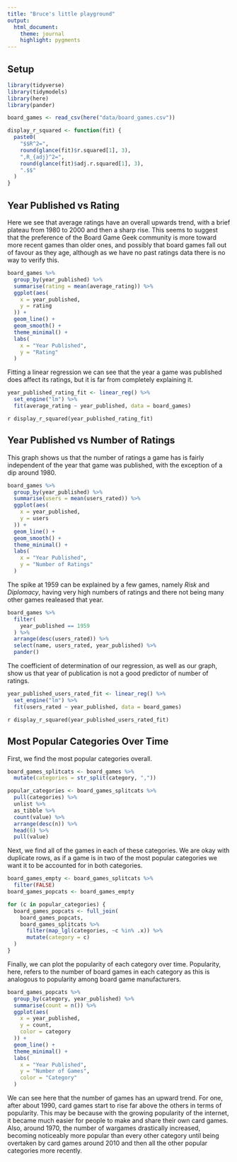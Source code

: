```yaml
---
title: "Bruce's little playground"
output:
  html_document:
    theme: journal
    highlight: pygments
---
```


## Setup

```r
library(tidyverse)
library(tidymodels)
library(here)
library(pander)
```

```r
board_games <- read_csv(here("data/board_games.csv"))
```

```r
display_r_squared <- function(fit) {
  paste0(
    "$$R^2=",
    round(glance(fit)$r.squared[1], 3),
    ",R_{adj}^2=",
    round(glance(fit)$adj.r.squared[1], 3),
    ".$$"
  )
}
```

## Year Published vs Rating

Here we see that average ratings have an overall upwards trend,
with a brief plateau from 1980 to 2000 and then a sharp rise.
This seems to suggest that the preference of the Board Game Geek community
is more toward more recent games than older ones,
and possibly that board games fall out of favour as they age,
although as we have no past ratings data there is no way to verify this.

```r
board_games %>%
  group_by(year_published) %>%
  summarise(rating = mean(average_rating)) %>%
  ggplot(aes(
    x = year_published,
    y = rating
  )) +
  geom_line() +
  geom_smooth() +
  theme_minimal() +
  labs(
    x = "Year Published",
    y = "Rating"
  )
```

Fitting a linear regression we can see that
the year a game was published does affect its ratings,
but it is far from completely explaining it.

```r
year_published_rating_fit <- linear_reg() %>%
  set_engine("lm") %>%
  fit(average_rating ~ year_published, data = board_games)
```

`r display_r_squared(year_published_rating_fit)`

## Year Published vs Number of Ratings

This graph shows us that the number of ratings a game has
is fairly independent of the year that game was published,
with the exception of a dip around 1980.

```r
board_games %>%
  group_by(year_published) %>%
  summarise(users = mean(users_rated)) %>%
  ggplot(aes(
    x = year_published,
    y = users
  )) +
  geom_line() +
  geom_smooth() +
  theme_minimal() +
  labs(
    x = "Year Published",
    y = "Number of Ratings"
  )
```

The spike at 1959 can be explained by a few games,
namely *Risk* and *Diplomacy*,
having very high numbers of ratings and
there not being many other games realeased that year.

```r
board_games %>%
  filter(
    year_published == 1959
  ) %>%
  arrange(desc(users_rated)) %>%
  select(name, users_rated, year_published) %>%
  pander()
```

The coefficient of determination of our regression,
as well as our graph,
show us that year of publication
is not a good predictor of number of ratings.

```r
year_published_users_rated_fit <- linear_reg() %>%
  set_engine("lm") %>%
  fit(users_rated ~ year_published, data = board_games)
```

`r display_r_squared(year_published_users_rated_fit)`

## Most Popular Categories Over Time

First, we find the most popular categories overall.

```r
board_games_splitcats <- board_games %>% 
  mutate(categories = str_split(category, ","))

popular_categories <- board_games_splitcats %>%
  pull(categories) %>%
  unlist %>%
  as_tibble %>%
  count(value) %>%
  arrange(desc(n)) %>%
  head(6) %>%
  pull(value)
```

Next, we find all of the games in each of these categories.
We are okay with duplicate rows,
as if a game is in two of the most popular categories
we want it to be accounted for in both categories.

```r
board_games_empty <- board_games_splitcats %>%
  filter(FALSE)
board_games_popcats <- board_games_empty

for (c in popular_categories) {
  board_games_popcats <- full_join(
    board_games_popcats,
    board_games_splitcats %>%
      filter(map_lgl(categories, ~c %in% .x)) %>%
      mutate(category = c)
  )
}
```

Finally, we can plot the popularity of each category over time.
Popularity, here, refers to the number of board games in each category
as this is analogous to popularity among board game manufacturers.

```r
board_games_popcats %>%
  group_by(category, year_published) %>%
  summarise(count = n()) %>%
  ggplot(aes(
    x = year_published,
    y = count,
    color = category
  )) +
  geom_line() +
  theme_minimal() +
  labs(
    x = "Year Published",
    y = "Number of Games",
    color = "Category"
  )
```

We can see here that the number of games has an upward trend.
For one, after about 1990,
card games start to rise far above the others in terms of popularity.
This may be because with the growing popularity of the internet,
it became much easier for people to make and share their own card games.
Also, around 1970, the number of wargames drastically increased,
becoming noticeably more popular than every other category
until being overtaken by card games around 2010
and then all the other popular categories more recently.
